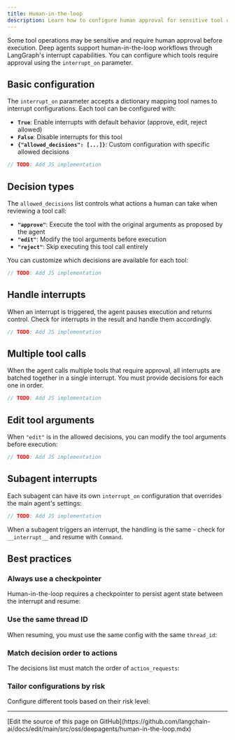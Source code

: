 ```yaml
---
title: Human-in-the-loop
description: Learn how to configure human approval for sensitive tool operations
---
```


Some tool operations may be sensitive and require human approval before execution. Deep agents support human-in-the-loop workflows through LangGraph's interrupt capabilities. You can configure which tools require approval using the `interrupt_on` parameter.

## Basic configuration

The `interrupt_on` parameter accepts a dictionary mapping tool names to interrupt configurations. Each tool can be configured with:

- **`True`**: Enable interrupts with default behavior (approve, edit, reject allowed)
- **`False`**: Disable interrupts for this tool
- **`{"allowed_decisions": [...]}`**: Custom configuration with specific allowed decisions



```typescript
// TODO: Add JS implementation
```


## Decision types

The `allowed_decisions` list controls what actions a human can take when reviewing a tool call:

- **`"approve"`**: Execute the tool with the original arguments as proposed by the agent
- **`"edit"`**: Modify the tool arguments before execution
- **`"reject"`**: Skip executing this tool call entirely

You can customize which decisions are available for each tool:



```typescript
// TODO: Add JS implementation
```


## Handle interrupts

When an interrupt is triggered, the agent pauses execution and returns control. Check for interrupts in the result and handle them accordingly.



```typescript
// TODO: Add JS implementation
```


## Multiple tool calls

When the agent calls multiple tools that require approval, all interrupts are batched together in a single interrupt. You must provide decisions for each one in order.



```typescript
// TODO: Add JS implementation
```


## Edit tool arguments

When `"edit"` is in the allowed decisions, you can modify the tool arguments before execution:



```typescript
// TODO: Add JS implementation
```


## Subagent interrupts

Each subagent can have its own `interrupt_on` configuration that overrides the main agent's settings:



```typescript
// TODO: Add JS implementation
```


When a subagent triggers an interrupt, the handling is the same - check for `__interrupt__` and resume with `Command`.

## Best practices

### Always use a checkpointer

Human-in-the-loop requires a checkpointer to persist agent state between the interrupt and resume:



### Use the same thread ID

When resuming, you must use the same config with the same `thread_id`:



### Match decision order to actions

The decisions list must match the order of `action_requests`:



### Tailor configurations by risk

Configure different tools based on their risk level:

---

<Callout icon="pen-to-square" iconType="regular">
  [Edit the source of this page on GitHub](https://github.com/langchain-ai/docs/edit/main/src/oss/deepagents/human-in-the-loop.mdx)
</Callout>
